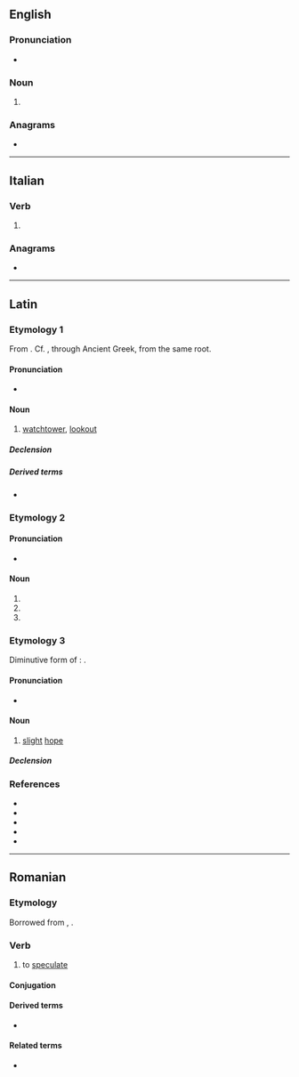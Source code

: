 {{also|spécula}}
==English==

===Pronunciation===
* {{rhymes|en|ɛkjʊlə|s=3}}

===Noun===
{{head|en|noun form}}

# {{plural of|en|speculum}}

===Anagrams===
* {{anagrams|en|a=acelpsu|capsule|laces up|scale up|scaleup|upscale}}

----

==Italian==

===Verb===
{{head|it|verb form}}

# {{inflection of|it|speculare||3|s|pres|indc|;|2|s|impr}}

===Anagrams===
* {{anagrams|it|a=acelpsu|capsule|lupesca|scapule}}

----

==Latin==

===Etymology 1===
From {{m|la|speciō}}. Cf. {{m|la|scopulus}}, through Ancient Greek, from the same root.

====Pronunciation====
* {{la-IPA|specula}}

====Noun====
{{la-noun|specula<1>}}

# [[watchtower]], [[lookout]]

=====Declension=====
{{la-ndecl|specula<1>}}

=====Derived terms=====
* {{l|la|speculor}}

===Etymology 2===

====Pronunciation====
* {{la-IPA|specula}}

====Noun====
{{la-noun-form|specula}}

# {{inflection of|la|speculum||nom|p}}
# {{inflection of|la|speculum||acc|p}}
# {{inflection of|la|speculum||voc|p}}

===Etymology 3===
Diminutive form of {{m|la|spēs}}: {{af|la|spēs|-culus}}.

====Pronunciation====
* {{la-IPA|spēcula}}

====Noun====
{{la-noun|spēcula<1>}}

# [[slight]] [[hope]]

=====Declension=====
{{la-ndecl|spēcula<1>}}

===References===
* {{R:L&S}}
* {{R:Elementary Lewis}}
* {{R:du Cange}}
* {{R:Gaffiot}}
* {{R:Peck}}

----

==Romanian==

===Etymology===
Borrowed from {{bor|ro|fr|spéculer}}, {{bor|ro|la|speculari}}.

===Verb===
{{ro-verb|speculează|speculat}}

# to [[speculate]]

====Conjugation====
{{ro-conj-a-ez}}

====Derived terms====
* {{l|ro|speculare}}

====Related terms====
* {{l|ro|speculație}}
